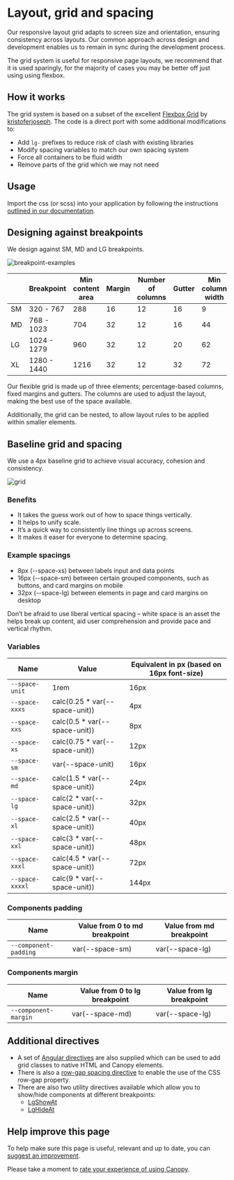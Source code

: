 # Layout, grid and spacing

<p class="standfirst">Our responsive layout grid adapts to screen size and orientation, ensuring consistency across layouts. Our common approach across design and development enables us to remain in sync during the development process.</p>

The grid system is useful for responsive page layouts, we recommend that it is used sparingly, for the majority of cases you may be better off just using using flexbox.

## How it works

The grid system is based on a subset of the excellent [Flexbox Grid](http://flexboxgrid.com/) by [kristoferjoseph](http://github.com/kristoferjoseph). The code is a direct port with some additional modifications to:

- Add `lg-` prefixes to reduce risk of clash with existing libraries
- Modify spacing variables to match our own spacing system
- Force all containers to be fluid width
- Remove parts of the grid which we may not need

## Usage

Import the css (or scss) into your application by following the instructions [outlined in our documentation](https://github.com/Legal-and-General/canopy/blob/master/docs/USAGE.md#import-the-global-css).

## Designing against breakpoints

We design against SM, MD and LG breakpoints.

![breakpoint-examples](breakpoint-examples.png)

|      | **Breakpoint** | **Min content area** | **Margin** | **Number of columns** | **Gutter** | **Min column width** |
| ---- | -------------- | -------------------- | ---------- | --------------------- | ---------- | -------------------- |
| SM   | 320 - 767      | 288                  | 16         | 12                    | 16         | 9                    |
| MD   | 768 - 1023     | 704                  | 32         | 12                    | 16         | 44                   |
| LG   | 1024 - 1279    | 960                  | 32         | 12                    | 20         | 62                   |
| XL   | 1280 - 1440    | 1216                 | 32         | 12                    | 32         | 72                   |

Our flexible grid is made up of three elements; percentage-based columns, fixed margins and gutters. The columns are used to adjust the layout, making the best use of the space available.

Additionally, the grid can be nested, to allow layout rules to be applied within smaller elements.

## Baseline grid and spacing

We use a 4px baseline grid to achieve visual accuracy, cohesion and consistency.

![grid](grid.png)

### Benefits

- It takes the guess work out of how to space things vertically. 
- It helps to unify scale. 
- It’s a quick way to consistently line things up across screens. 
- It makes it easer for everyone to determine spacing.

### Example spacings

- 8px (--space-xs) between labels input and data points
- 16px (--space-sm) between certain grouped components, such as buttons, and card margins on mobile
- 32px (--space-lg) between elements in page and card margins on desktop

Don’t be afraid to use liberal vertical spacing – white space is an asset the helps break up content, aid user comprehension and provide pace and vertical rhythm. 

### Variables

| Name            | Value                          | Equivalent in px (based on 16px font-size) |
| --------------- | ------------------------------ | ------------------------------------------ |
| `--space-unit`  | 1rem                           | 16px                                       |
| `--space-xxxs`  | calc(0.25 * var(--space-unit)) | 4px                                        |
| `--space-xxs`   | calc(0.5 * var(--space-unit))  | 8px                                        |
| `--space-xs`    | calc(0.75 * var(--space-unit)) | 12px                                       |
| `--space-sm`    | var(--space-unit)              | 16px                                       |
| `--space-md`    | calc(1.5 * var(--space-unit))  | 24px                                       |
| `--space-lg`    | calc(2 * var(--space-unit))    | 32px                                       |
| `--space-xl`    | calc(2.5 * var(--space-unit))  | 40px                                       |
| `--space-xxl`   | calc(3 * var(--space-unit))    | 48px                                       |
| `--space-xxxl`  | calc(4.5 * var(--space-unit))  | 72px                                       |
| `--space-xxxxl` | calc(9 * var(--space-unit))    | 144px                                      |

### Components padding

| Name                  | Value from 0 to md breakpoint | Value from md breakpoint |
| --------------------- | ----------------------------- | ------------------------ |
| `--component-padding` | var(--space-sm)               | var(--space-lg)          |

### Components margin

| Name                 | Value from 0 to lg breakpoint | Value from lg breakpoint |
| -------------------- | ----------------------------- | ------------------------ |
| `--component-margin` | var(--space-md)               | var(--space-lg)          |

## Additional directives

- A set of [Angular directives](https://legal-and-general.github.io/canopy/?path=/docs/directives-grid--grid) are also supplied which can be used to add grid classes to native HTML and Canopy elements.
- There is also a [row-gap spacing directive](https://legal-and-general.github.io/canopy/?path=/story/directives-row-gap--row-gap) to enable the use of the CSS row-gap property.
- There are also two utility directives available which allow you to show/hide components at different breakpoints:
  - [LgShowAt](https://legal-and-general.github.io/canopy/?path=/docs/directives-show-at--show-at-story)
  - [LgHideAt](https://legal-and-general.github.io/canopy/?path=/docs/directives-hide-at--hide-at-story)

## Help improve this page

To help make sure this page is useful, relevant and up to date, you can [suggest an improvement](https://forms.office.com/r/6UMyXFeupH).

Please take a moment to [rate your experience of using Canopy](https://forms.office.com/r/ryiKP7ygUK).

